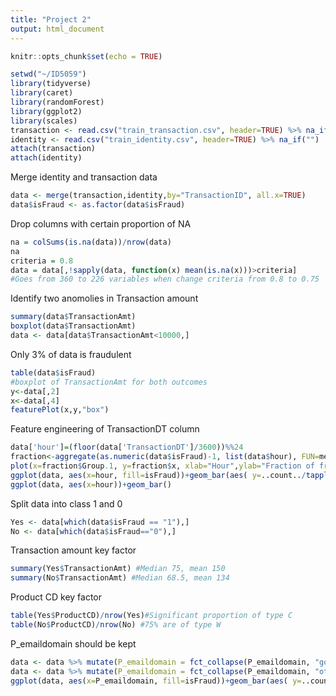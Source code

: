 ---
title: "Project 2"
output: html_document
---

```{r setup, include=FALSE}
knitr::opts_chunk$set(echo = TRUE)
```

```{r}
setwd("~/ID5059")
library(tidyverse)
library(caret)
library(randomForest)
library(ggplot2)
library(scales)
transaction <- read.csv("train_transaction.csv", header=TRUE) %>% na_if("")
identity <- read.csv("train_identity.csv", header=TRUE) %>% na_if("")
attach(transaction)
attach(identity)
```

Merge identity and transaction data
```{r}
data <- merge(transaction,identity,by="TransactionID", all.x=TRUE)
data$isFraud <- as.factor(data$isFraud)
```

Drop columns with certain proportion of NA
```{r}
na = colSums(is.na(data))/nrow(data)
na
criteria = 0.8
data = data[,!sapply(data, function(x) mean(is.na(x)))>criteria]
#Goes from 360 to 226 variables when change criteria from 0.8 to 0.75
```

Identify two anomolies in Transaction amount
```{r}
summary(data$TransactionAmt)
boxplot(data$TransactionAmt)
data <- data[data$TransactionAmt<10000,]
```
Only 3% of data is fraudulent
```{r}
table(data$isFraud)
#boxplot of TransactionAmt for both outcomes
y<-data[,2]
x<-data[,4]
featurePlot(x,y,"box")
```

Feature engineering of TransactionDT column
```{r}
data['hour']=(floor(data['TransactionDT']/3600))%%24
fraction<-aggregate(as.numeric(data$isFraud)-1, list(data$hour), FUN=mean)
plot(x=fraction$Group.1, y=fraction$x, xlab="Hour",ylab="Fraction of fraudulent transactions",type="l")
ggplot(data, aes(x=hour, fill=isFraud))+geom_bar(aes( y=..count../tapply(..count.., ..fill.. ,sum)[..fill..]), position="dodge") + scale_y_continuous(labels=percent)
ggplot(data, aes(x=hour))+geom_bar()
```

Split data into class 1 and 0
```{r}
Yes <- data[which(data$isFraud == "1"),]
No <- data[which(data$isFraud=="0"),]
```

Transaction amount key factor
```{r}
summary(Yes$TransactionAmt) #Median 75, mean 150
summary(No$TransactionAmt) #Median 68.5, mean 134

```

Product CD key factor
```{r}
table(Yes$ProductCD)/nrow(Yes)#Significant proportion of type C
table(No$ProductCD)/nrow(No) #75% are of type W

```

P_emaildomain should be kept
```{r}

data <- data %>% mutate(P_emaildomain = fct_collapse(P_emaildomain, "google"=c("gmail","gmail.com"), "yahoo"=c("yahoo.co.jp","yahoo.co.uk","yahoo.com","yahoo.com.mx","yahoo.de","yahoo.es","yahoo.fr"),"Microsoft"=c("hotmail.co.uk","hotmail.com","hotmail.de","hotmail.es","hotmail.fr","live.com","live.com.mx","live.fr","outlook.com","outlook.es")))
data <- data %>% mutate(P_emaildomain = fct_collapse(P_emaildomain, "other"=c("web.de","servicios-ta.com","twc.com","suddenlink.net","sc.rr.com","q.com","ptd.net","protonmail.com","prodigy.net.mx","netzero.net","netzero.com","gmx.de","frontiernet.net","frontier.com","embarqmail.com","cfl.rr.com","centurylink.net","cableone.net")))
ggplot(data, aes(x=P_emaildomain, fill=isFraud))+geom_bar(aes( y=..count../tapply(..count.., ..fill.. ,sum)[..fill..]), position="dodge") + scale_y_continuous(labels=percent)+theme(axis.text.x = element_text(angle = 90, vjust = 0.5, hjust=1))
```

